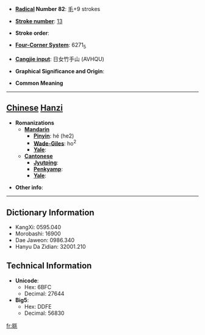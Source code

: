 * '''[[Wiktionary:Chinese radical index| Radical]] Number 82''': [[Wiktionary:Chinese radical index 毛|毛]]+9 strokes

* '''[[Wiktionary:Chinese total strokes index|Stroke number]]''': [[Wiktionary:Chinese total strokes index 13|13]]

* '''Stroke order''': 

* '''[[Wiktionary:Chinese four corner index|Four-Corner System]]''': 6271<sub>5</sub>

* '''[[Wiktionary:Chinese Cangjie index|Cangjie input]]''': 日女竹手山 (AVHQU)

* '''Graphical Significance and Origin''': 

* '''Common Meaning'''

----

== [[Chinese]] [[Hanzi]] ==

* '''Romanizations'''
** '''[[Mandarin]]'''
*** '''[[Pinyin]]''': hé (he2)
*** '''[[Wade-Giles]]''': ho<sup>2</sup>
*** '''[[Yale]]''': 
** '''[[Cantonese]]'''
*** '''[[Jyutping]]''':
*** '''[[Penkyamp]]''': 
*** '''[[Yale]]''': 

* '''Other info''': 

----

== Dictionary Information ==

* KangXi: 0595.040
* Morobashi: 16900
* Dae Jaweon: 0986.340
* Hanyu Da Zidian: 32001.210

== Technical Information ==

* '''Unicode''':
** Hex: 6BFC
** Decimal: 27644
* '''Big5''':
** Hex: DDFE
** Decimal: 56830

[[fr:毼]]